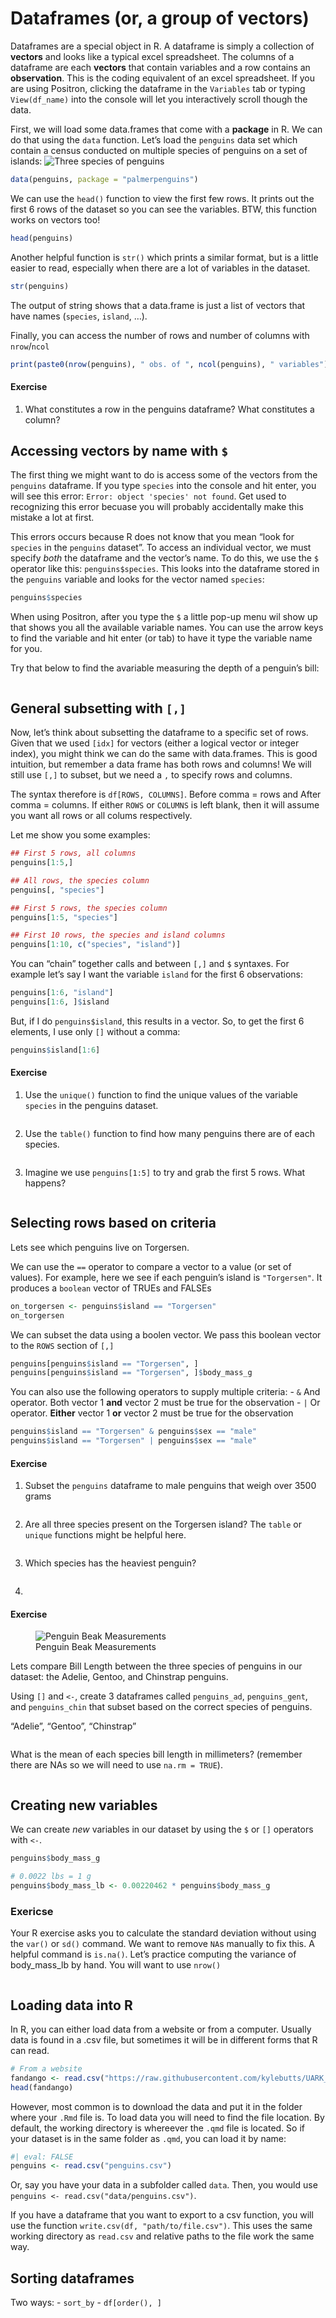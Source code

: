 # Dataframes (or, a group of vectors)


Dataframes are a special object in R. 
A dataframe is simply a collection of **vectors** and looks like a typical excel spreadsheet.
The columns of a dataframe are each **vectors** that contain variables and a row contains an **observation**.
This is the coding equivalent of an excel spreadsheet. 
If you are using Positron, clicking the dataframe in the `Variables` tab or typing `View(df_name)` into the console will let you interactively scroll though the data. 

First, we will load some data.frames that come with a **package** in R.
We can do that using the `data` function.
Let's load the `penguins` data set which contain a census conducted on multiple species of penguins on a set of islands:
![Three species of penguins](https://github.com/allisonhorst/palmerpenguins/raw/main/man/figures/lter_penguins.png)

```r
data(penguins, package = "palmerpenguins")
```

We can use the `head()` function to view the first few rows. 
It prints out the first 6 rows of the dataset so you can see the variables. 
BTW, this function works on vectors too!

```r
head(penguins)
```

Another helpful function is `str()` which prints a similar format, but is a little easier to read, especially when there are a lot of variables in the dataset. 

```r
str(penguins)
```

The output of string shows that a data.frame is just a list of vectors that have names (`species`, `island`, ...). 

Finally, you can access the number of rows and number of columns with `nrow`/`ncol`

```r
print(paste0(nrow(penguins), " obs. of ", ncol(penguins), " variables"))
```

#### Exercise

1. What constitutes a row in the penguins dataframe? What constitutes a column?


## Accessing vectors by name with `$`

The first thing we might want to do is access some of the vectors from the `penguins` dataframe. 
If you type `species` into the console and hit enter, you will see this error: `Error: object 'species' not found`. 
Get used to recognizing this error becuase you will probably accidentally make this mistake a lot at first.

This errors occurs because R does not know that you mean "look for `species` in the `penguins` dataset".
To access an individual vector, we must specify *both* the dataframe and the vector's name. 
To do this, we use the `$` operator like this: `penguins$species`. 
This looks into the dataframe stored in the `penguins` variable and looks for the vector named `species`:
```r
penguins$species
```

When using Positron, after you type the `$` a little pop-up menu wil show up that shows you all the available variable names.
You can use the arrow keys to find the variable and hit enter (or tab) to have it type the variable name for you.

Try that below to find the avariable measuring the depth of a penguin's bill:
```r

```


## General subsetting with `[,]` 

Now, let's think about subsetting the dataframe to a specific set of rows. 
Given that we used `[idx]` for vectors (either a logical vector or integer index), you might think we can do the same with data.frames.
This is good intuition, but remember a data frame has both rows and columns!
We will still use `[,]` to subset, but we need a `,` to specify rows and columns.

The syntax therefore is `df[ROWS, COLUMNS]`. 
Before comma = rows and After comma = columns.
If either `ROWS` or `COLUMNS` is left blank, then it will assume you want all rows or all colums respectively.

Let me show you some examples:

```r
## First 5 rows, all columns
penguins[1:5,]
```

```r
## All rows, the species column
penguins[, "species"]
```

```r
## First 5 rows, the species column
penguins[1:5, "species"]
```

```r
## First 10 rows, the species and island columns
penguins[1:10, c("species", "island")]
```


You can "chain" together calls and between `[,]` and `$` syntaxes.
For example let's say I want the variable `island` for the first 6 observations:
```r
penguins[1:6, "island"]
penguins[1:6, ]$island
```

But, if I do `penguins$island`, this results in a vector. 
So, to get the first 6 elements, I use only `[]` without a comma:
```r
penguins$island[1:6]
```

#### Exercise

1. Use the `unique()` function to find the unique values of the variable `species` in the penguins dataset.

```r

```

2. Use the `table()` function to find how many penguins there are of each species.

```r

```

3. Imagine we use `penguins[1:5]` to try and grab the first 5 rows. What happens?

```r

```



## Selecting rows based on criteria

Lets see which penguins live on Torgersen.

We can use the `==` operator to compare a vector to a value (or set of values). 
For example, here we see if each penguin's island is `"Torgersen"`. 
It produces a `boolean` vector of TRUEs and FALSEs

```r
on_torgersen <- penguins$island == "Torgersen"
on_torgersen
```

We can subset the data using a boolen vector.
We pass this boolean vector to the `ROWS` section of `[,]`

```r
penguins[penguins$island == "Torgersen", ]
penguins[penguins$island == "Torgersen", ]$body_mass_g
```

You can also use the following operators to supply multiple criteria:
- `&` And operator. Both vector 1 **and** vector 2 must be true for the observation
- `|` Or operator. **Either** vector 1 **or** vector 2 must be true for the observation

```r
penguins$island == "Torgersen" & penguins$sex == "male"
penguins$island == "Torgersen" | penguins$sex == "male"
```


#### Exercise

1. Subset the `penguins` dataframe to male penguins that weigh over 3500 grams

```r

```


2. Are all three species present on the Torgersen island? The `table` or `unique` functions might be helpful here.

```r

```

3. Which species has the heaviest penguin? 

```r

```

4. 



#### Exercise

![Penguin Beak Measurements](https://raw.githubusercontent.com/allisonhorst/palmerpenguins/master/man/figures/culmen_depth.png)

Lets compare Bill Length between the three species of penguins in our dataset: the Adelie, Gentoo, and Chinstrap penguins.

Using `[]` and `<-`, create 3 dataframes called `penguins_ad`, `penguins_gent`, and `penguins_chin` that subset based on the correct species of penguins.

"Adelie", "Gentoo", "Chinstrap"

```r

```


What is the mean of each species bill length in millimeters? (remember there are NAs so we will need to use `na.rm = TRUE`).

```r

```


## Creating new variables

We can create *new* variables in our dataset by using the `$` or `[]` operators with `<-`.

```r
penguins$body_mass_g

# 0.0022 lbs = 1 g
penguins$body_mass_lb <- 0.00220462 * penguins$body_mass_g
```


### Exericse

Your R exercise asks you to calculate the standard deviation without using the `var()` or `sd()` command. We want to remove `NA`s manually to fix this. A helpful command is `is.na()`. Let's practice computing the variance of body_mass_lb by hand. You will want to use `nrow()`

```r

```


## Loading data into R

In R, you can either load data from a website or from a computer. 
Usually data is found in a .csv file, but sometimes it will be in different forms that R can read.

```r
# From a website
fandango <- read.csv("https://raw.githubusercontent.com/kylebutts/UARK_4753/refs/heads/main/R_Labs/Lab_1/fandango_score_comparison.csv")
head(fandango)
```

However, most common is to download the data and put it in the folder where your `.Rmd` file is. 
To load data you will need to find the file location. 
By default, the working directory is whereever the `.qmd` file is located. So if your dataset is in the same folder as `.qmd`, you can load it by name:
```r
#| eval: FALSE
penguins <- read.csv("penguins.csv")
```

Or, say you have your data in a subfolder called `data`.
Then, you would use `penguins <- read.csv("data/penguins.csv")`.

If you have a dataframe that you want to export to a csv function, you will use the function `write.csv(df, "path/to/file.csv")`. 
This uses the same working directory as `read.csv` and relative paths to the file work the same way.  


## Sorting dataframes

Two ways: 
- `sort_by`
- `df[order(), ]`

